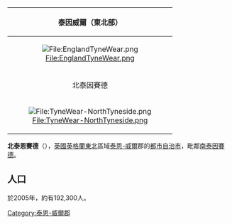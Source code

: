 {| border=1 cellpadding="2" cellspacing="0" width=250 style=margin-left:0.5em;float:right;clear:right;
|-
!colspan=2 align=center bgcolor="#ff9999"|泰因威爾（東北部）
|-
|colspan=2 align=center|[[File:EnglandTyneWear.png|File:EnglandTyneWear.png]]
|-
!colspan=2 bgcolor="#ff9999"|北泰因賽德
|-
|colspan=2|<center>[[File:TyneWear-NorthTyneside.png|File:TyneWear-NorthTyneside.png]]</center>
|}
'''北泰恩賽德'''（{{lang-en|North Tyneside}}），[[英國|英國]][[英格蘭|英格蘭]][[東北英格蘭|東北]]區域[[泰恩-威爾|泰恩-威爾]]郡的[[都市自治市|都市自治市]]，毗鄰[[南泰因賽德|南泰因賽德]]。

==人口==
於2005年，約有192,300人。

{{UK-geo-stub}}
{{泰因威爾行政區劃}}

[[Category:泰恩-威爾郡|Category:泰恩-威爾郡]]